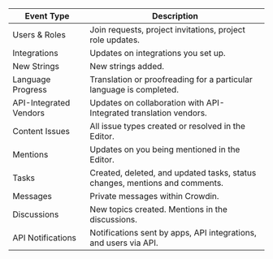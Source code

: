 | Event Type             | Description                                                                 |
|------------------------|-----------------------------------------------------------------------------|
| Users & Roles          | Join requests, project invitations, project role updates.                   |
| Integrations           | Updates on integrations you set up.                                         |
| New Strings            | New strings added.                                                          |
| Language Progress      | Translation or proofreading for a particular language is completed.         |
| API-Integrated Vendors | Updates on collaboration with API-Integrated translation vendors.           |
| Content Issues         | All issue types created or resolved in the Editor.                          |
| Mentions               | Updates on you being mentioned in the Editor.                               |
| Tasks                  | Created, deleted, and updated tasks, status changes, mentions and comments. |
| Messages               | Private messages within Crowdin.                                            |
| Discussions            | New topics created. Mentions in the discussions.                            |
| API Notifications      | Notifications sent by apps, API integrations, and users via API.            |
